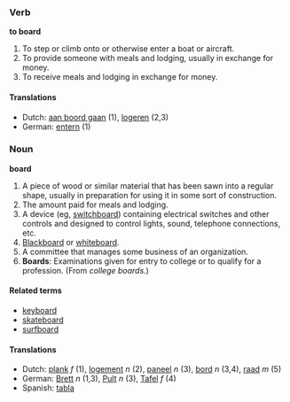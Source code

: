 ===Verb===
'''to board'''

# To step or climb onto or otherwise enter a boat or aircraft.
# To provide someone with meals and lodging, usually in exchange for money.
# To receive meals and lodging in exchange for money.

====Translations====
*Dutch: [[aan boord gaan]] (1), [[logeren]] (2,3)
*German: [[entern]] (1)

===Noun===
'''board'''

# A piece of wood or similar material that has been sawn into a regular shape, usually in preparation for using it in some sort of construction.
# The amount paid for meals and lodging.
# A device (eg, [[switchboard]]) containing electrical switches and other controls and designed to control lights, sound, telephone connections, etc.
# [[Blackboard]] or [[whiteboard]].
# A committee that manages some business of an organization.
# '''Boards''': Examinations given for entry to college or to qualify for a profession.  (From ''college boards''.)

====Related terms====
*[[keyboard]]
*[[skateboard]]
*[[surfboard]]

====Translations====
*Dutch: [[plank]] ''f'' (1), [[logement]] ''n'' (2), [[paneel]] ''n''    (3), [[bord]] ''n'' (3,4), [[raad]] ''m'' (5)
*German: [[Brett]] ''n'' (1,3), [[Pult]] ''n'' (3), [[Tafel]] ''f'' (4)
*Spanish: [[tabla]]
